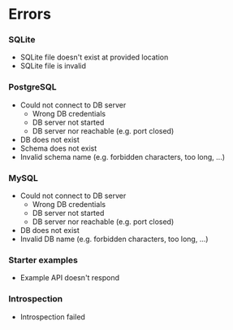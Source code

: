 # Errors

### SQLite

- SQLite file doesn't exist at provided location
- SQLite file is invalid

### PostgreSQL

- Could not connect to DB server
    - Wrong DB credentials
    - DB server not started
    - DB server nor reachable (e.g. port closed)
- DB does not exist
- Schema does not exist
- Invalid schema name (e.g. forbidden characters, too long, ...)

### MySQL

- Could not connect to DB server
    - Wrong DB credentials
    - DB server not started
    - DB server nor reachable (e.g. port closed)
- DB does not exist
- Invalid DB name (e.g. forbidden characters, too long, ...)

### Starter examples

- Example API doesn't respond

### Introspection

- Introspection failed